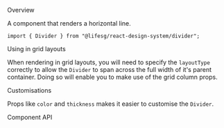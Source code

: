 
<Meta of={DividerStories} />

<Title>Divider</Title>

<Secondary>Overview</Secondary>

A component that renders a horizontal line.

```tsx
import { Divider } from "@lifesg/react-design-system/divider";
```

<Canvas of={DividerStories.Default} />

<Heading3>Using in grid layouts</Heading3>

When rendering in grid layouts, you will need to specify the `layoutType` correctly
to allow the `Divider` to span across the full width of it's parent container. Doing so
will enable you to make use of the grid column props.

<Canvas of={DividerStories.UsingInGridLayout} />

<Heading3>Customisations</Heading3>

Props like `color` and `thickness` makes it easier to customise the `Divider`.

<Canvas of={DividerStories.Customisations} />

<Secondary>Component API</Secondary>

<PropsTable />
